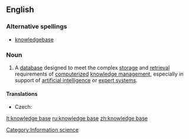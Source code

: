 {{wikipedia}}
==English==

===Alternative spellings===
* [[knowledgebase]] {{i|less common}}

===Noun===
{{en-noun|sg=[[knowledge]] [[base]]}}

# A [[database]] designed to meet the complex [[storage]] and [[retrieval]] requirements of [[computerize]]d [[knowledge management]], especially in support of [[artificial intelligence]] or [[expert system]]s.

====Translations====
{{trans-top|database}}
* Czech: {{t-|cs|znalostní báze|f}}
{{trans-mid}}
{{trans-bottom}}

[[Category:Information science]]

[[lt:knowledge base]]
[[ru:knowledge base]]
[[zh:knowledge base]]